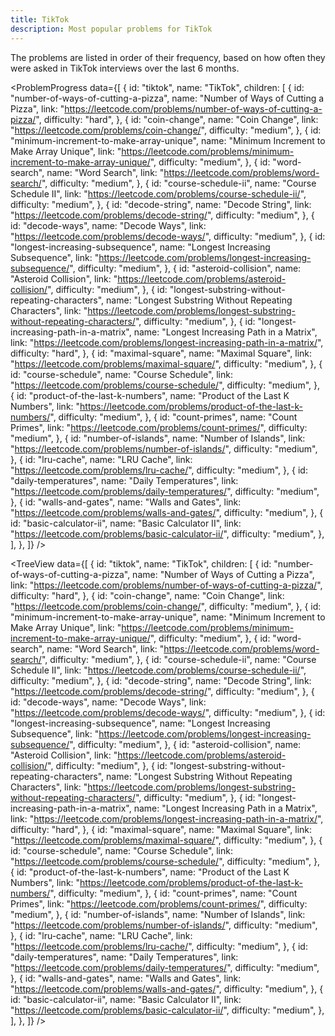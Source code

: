 ```yaml
---
title: TikTok
description: Most popular problems for TikTok
---
```


<Note type="note" title="Note">
The problems are listed in order of their frequency, based on how often they were asked in TikTok interviews over the last 6 months.
</Note>

<ProblemProgress
  data={[
    {
      id: "tiktok",
      name: "TikTok",
      children: [
        {
          id: "number-of-ways-of-cutting-a-pizza",
          name: "Number of Ways of Cutting a Pizza",
          link: "https://leetcode.com/problems/number-of-ways-of-cutting-a-pizza/",
          difficulty: "hard",
        },
        {
          id: "coin-change",
          name: "Coin Change",
          link: "https://leetcode.com/problems/coin-change/",
          difficulty: "medium",
        },
        {
          id: "minimum-increment-to-make-array-unique",
          name: "Minimum Increment to Make Array Unique",
          link: "https://leetcode.com/problems/minimum-increment-to-make-array-unique/",
          difficulty: "medium",
        },
        {
          id: "word-search",
          name: "Word Search",
          link: "https://leetcode.com/problems/word-search/",
          difficulty: "medium",
        },
        {
          id: "course-schedule-ii",
          name: "Course Schedule II",
          link: "https://leetcode.com/problems/course-schedule-ii/",
          difficulty: "medium",
        },
        {
          id: "decode-string",
          name: "Decode String",
          link: "https://leetcode.com/problems/decode-string/",
          difficulty: "medium",
        },
        {
          id: "decode-ways",
          name: "Decode Ways",
          link: "https://leetcode.com/problems/decode-ways/",
          difficulty: "medium",
        },
        {
          id: "longest-increasing-subsequence",
          name: "Longest Increasing Subsequence",
          link: "https://leetcode.com/problems/longest-increasing-subsequence/",
          difficulty: "medium",
        },
        {
          id: "asteroid-collision",
          name: "Asteroid Collision",
          link: "https://leetcode.com/problems/asteroid-collision/",
          difficulty: "medium",
        },
        {
          id: "longest-substring-without-repeating-characters",
          name: "Longest Substring Without Repeating Characters",
          link: "https://leetcode.com/problems/longest-substring-without-repeating-characters/",
          difficulty: "medium",
        },
        {
          id: "longest-increasing-path-in-a-matrix",
          name: "Longest Increasing Path in a Matrix",
          link: "https://leetcode.com/problems/longest-increasing-path-in-a-matrix/",
          difficulty: "hard",
        },
        {
          id: "maximal-square",
          name: "Maximal Square",
          link: "https://leetcode.com/problems/maximal-square/",
          difficulty: "medium",
        },
        {
          id: "course-schedule",
          name: "Course Schedule",
          link: "https://leetcode.com/problems/course-schedule/",
          difficulty: "medium",
        },
        {
          id: "product-of-the-last-k-numbers",
          name: "Product of the Last K Numbers",
          link: "https://leetcode.com/problems/product-of-the-last-k-numbers/",
          difficulty: "medium",
        },
        {
          id: "count-primes",
          name: "Count Primes",
          link: "https://leetcode.com/problems/count-primes/",
          difficulty: "medium",
        },
        {
          id: "number-of-islands",
          name: "Number of Islands",
          link: "https://leetcode.com/problems/number-of-islands/",
          difficulty: "medium",
        },
        {
          id: "lru-cache",
          name: "LRU Cache",
          link: "https://leetcode.com/problems/lru-cache/",
          difficulty: "medium",
        },
        {
          id: "daily-temperatures",
          name: "Daily Temperatures",
          link: "https://leetcode.com/problems/daily-temperatures/",
          difficulty: "medium",
        },
        {
          id: "walls-and-gates",
          name: "Walls and Gates",
          link: "https://leetcode.com/problems/walls-and-gates/",
          difficulty: "medium",
        },
        {
          id: "basic-calculator-ii",
          name: "Basic Calculator II",
          link: "https://leetcode.com/problems/basic-calculator-ii/",
          difficulty: "medium",
        },
      ],
    },
  ]}
/>

<TreeView
  data={[
    {
      id: "tiktok",
      name: "TikTok",
      children: [
        {
          id: "number-of-ways-of-cutting-a-pizza",
          name: "Number of Ways of Cutting a Pizza",
          link: "https://leetcode.com/problems/number-of-ways-of-cutting-a-pizza/",
          difficulty: "hard",
        },
        {
          id: "coin-change",
          name: "Coin Change",
          link: "https://leetcode.com/problems/coin-change/",
          difficulty: "medium",
        },
        {
          id: "minimum-increment-to-make-array-unique",
          name: "Minimum Increment to Make Array Unique",
          link: "https://leetcode.com/problems/minimum-increment-to-make-array-unique/",
          difficulty: "medium",
        },
        {
          id: "word-search",
          name: "Word Search",
          link: "https://leetcode.com/problems/word-search/",
          difficulty: "medium",
        },
        {
          id: "course-schedule-ii",
          name: "Course Schedule II",
          link: "https://leetcode.com/problems/course-schedule-ii/",
          difficulty: "medium",
        },
        {
          id: "decode-string",
          name: "Decode String",
          link: "https://leetcode.com/problems/decode-string/",
          difficulty: "medium",
        },
        {
          id: "decode-ways",
          name: "Decode Ways",
          link: "https://leetcode.com/problems/decode-ways/",
          difficulty: "medium",
        },
        {
          id: "longest-increasing-subsequence",
          name: "Longest Increasing Subsequence",
          link: "https://leetcode.com/problems/longest-increasing-subsequence/",
          difficulty: "medium",
        },
        {
          id: "asteroid-collision",
          name: "Asteroid Collision",
          link: "https://leetcode.com/problems/asteroid-collision/",
          difficulty: "medium",
        },
        {
          id: "longest-substring-without-repeating-characters",
          name: "Longest Substring Without Repeating Characters",
          link: "https://leetcode.com/problems/longest-substring-without-repeating-characters/",
          difficulty: "medium",
        },
        {
          id: "longest-increasing-path-in-a-matrix",
          name: "Longest Increasing Path in a Matrix",
          link: "https://leetcode.com/problems/longest-increasing-path-in-a-matrix/",
          difficulty: "hard",
        },
        {
          id: "maximal-square",
          name: "Maximal Square",
          link: "https://leetcode.com/problems/maximal-square/",
          difficulty: "medium",
        },
        {
          id: "course-schedule",
          name: "Course Schedule",
          link: "https://leetcode.com/problems/course-schedule/",
          difficulty: "medium",
        },
        {
          id: "product-of-the-last-k-numbers",
          name: "Product of the Last K Numbers",
          link: "https://leetcode.com/problems/product-of-the-last-k-numbers/",
          difficulty: "medium",
        },
        {
          id: "count-primes",
          name: "Count Primes",
          link: "https://leetcode.com/problems/count-primes/",
          difficulty: "medium",
        },
        {
          id: "number-of-islands",
          name: "Number of Islands",
          link: "https://leetcode.com/problems/number-of-islands/",
          difficulty: "medium",
        },
        {
          id: "lru-cache",
          name: "LRU Cache",
          link: "https://leetcode.com/problems/lru-cache/",
          difficulty: "medium",
        },
        {
          id: "daily-temperatures",
          name: "Daily Temperatures",
          link: "https://leetcode.com/problems/daily-temperatures/",
          difficulty: "medium",
        },
        {
          id: "walls-and-gates",
          name: "Walls and Gates",
          link: "https://leetcode.com/problems/walls-and-gates/",
          difficulty: "medium",
        },
        {
          id: "basic-calculator-ii",
          name: "Basic Calculator II",
          link: "https://leetcode.com/problems/basic-calculator-ii/",
          difficulty: "medium",
        },
      ],
    },
  ]}
/>
